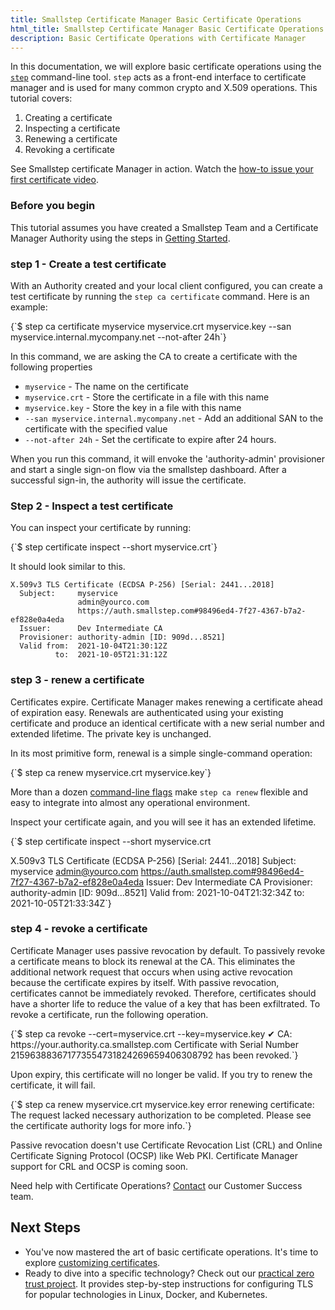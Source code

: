 ```yaml
---
title: Smallstep Certificate Manager Basic Certificate Operations
html_title: Smallstep Certificate Manager Basic Certificate Operations
description: Basic Certificate Operations with Certificate Manager 
---
```


In this documentation, we will explore basic certificate operations using the [`step`](https://smallstep.com/docs/step-cli) command-line tool. 
`step` acts as a front-end interface to certificate manager and is used for many common crypto and X.509 operations.
This tutorial covers:

1. Creating a certificate
2. Inspecting a certificate
3. Renewing a certificate
4. Revoking a certificate

<Alert severity="info">
  <div>
    See Smallstep certificate Manager in action. Watch the <a href="https://u.step.sm/how-to-CM-first-certificate">how-to issue your first certificate video</a>.
  </div>
</Alert>

### Before you begin
This tutorial assumes you have created a Smallstep Team and a Certificate Manager Authority using the steps in [Getting Started](/docs/certificate-manager/getting-started).

### step 1 - Create a test certificate

With an Authority created and your local client configured,
you can create a test certificate by running the `step ca certificate` command.
Here is an example:

<CodeBlock language="shell-session" copyText="step ca certificate myservice myservice.crt myservice.key --san myservice.internal.mycompany.net --not-after 24h">
  {`$ step ca certificate myservice myservice.crt myservice.key --san myservice.internal.mycompany.net --not-after 24h`}
</CodeBlock>

In this command, we are asking the CA to create a certificate with the following properties
* `myservice` - The name on the certificate
* `myservice.crt` - Store the certificate in a file with this name
* `myservice.key` - Store the key in a file with this name
* `--san myservice.internal.mycompany.net` - Add an additional SAN to the certificate with the specified value
* `--not-after 24h` - Set the certificate to expire after 24 hours.

When you run this command, it will envoke the 'authority-admin' provisioner and start a single sign-on flow via the smallstep dashboard.
After a successful sign-in, the authority will issue the certificate. 

### Step 2 - Inspect a test certificate
You can inspect your certificate by running:

<CodeBlock language="shell-session" copyText="step certificate inspect --short myservice.crt">
  {`$ step certificate inspect --short myservice.crt`}
</CodeBlock>

It should look similar to this.

```shell
X.509v3 TLS Certificate (ECDSA P-256) [Serial: 2441...2018]
  Subject:     myservice
               admin@yourco.com
               https://auth.smallstep.com#98496ed4-7f27-4367-b7a2-ef828e0a4eda
  Issuer:      Dev Intermediate CA
  Provisioner: authority-admin [ID: 909d...8521]
  Valid from:  2021-10-04T21:30:12Z
          to:  2021-10-05T21:31:12Z
```

### step 3 - renew a certificate
Certificates expire. 
Certificate Manager makes renewing a certificate ahead of expiration easy. 
Renewals are authenticated using your existing certificate and produce an identical certificate with a new serial number and extended lifetime.
The private key is unchanged.

In its most primitive form, renewal is a simple single-command operation:

<CodeBlock language="shell-session" copyText="step ca renew myservice.crt myservice.key">
  {`$ step ca renew myservice.crt myservice.key`}
</CodeBlock>

More than a dozen [command-line flags](/docs/step-cli/reference/ca/renew) make `step ca renew` flexible and easy to integrate into almost any operational environment.

Inspect your certificate again, and you will see it has an extended lifetime. 

<CodeBlock language="shell-session" copyText="step certificate inspect --short myservice.crt">
{`$ step certificate inspect --short myservice.crt

X.509v3 TLS Certificate (ECDSA P-256) [Serial: 2441...2018]
  Subject:     myservice
               admin@yourco.com
               https://auth.smallstep.com#98496ed4-7f27-4367-b7a2-ef828e0a4eda
  Issuer:      Dev Intermediate CA
  Provisioner: authority-admin [ID: 909d...8521]
  Valid from:  2021-10-04T21:32:34Z
          to:  2021-10-05T21:33:34Z`}
</CodeBlock>


### step 4 - revoke a certificate
Certificate Manager uses passive revocation by default. 
To passively revoke a certificate means to block its renewal at the CA. 
This eliminates the additional network request that occurs when using active revocation because the certificate expires by itself. 
With passive revocation, certificates cannot be immediately revoked. 
Therefore, certificates should have a shorter life to reduce the value of a key that has been exfiltrated.
To revoke a certificate, run the following operation.

<CodeBlock language="shell-session" copyText="step ca revoke --cert=myservice.crt --key=myservice.key">
  {`$ step ca revoke --cert=myservice.crt --key=myservice.key
  ✔ CA: https://your.authority.ca.smallstep.com
Certificate with Serial Number 215963883671773554731824269659406308792 has been revoked.`}
</CodeBlock>

Upon expiry, this certificate will no longer be valid.
If you try to renew the certificate, it will fail.

<CodeBlock language="shell-session" copyText="step ca renew myservice.crt myservice.key">
  {`$ step ca renew myservice.crt myservice.key
  error renewing certificate: The request lacked necessary authorization to be completed. Please see the certificate authority logs for more info.`}
</CodeBlock>

Passive revocation doesn't use Certificate Revocation List (CRL) and Online Certificate Signing Protocol (OCSP) like Web PKI.
Certificate Manager support for CRL and OCSP is coming soon.

Need help with Certificate Operations? [Contact](mailto:cs@smallstep.com) our Customer Success team. 

## Next Steps
- You've now mastered the art of basic certificate operations. It's time to explore [customizing certificates](/docs/certificate-manager/custom-certs).
- Ready to dive into a specific technology? Check out our [practical zero trust project](https://smallstep.com/practical-zero-trust). It provides step-by-step instructions for configuring TLS for popular technologies in Linux, Docker, and Kubernetes. 
